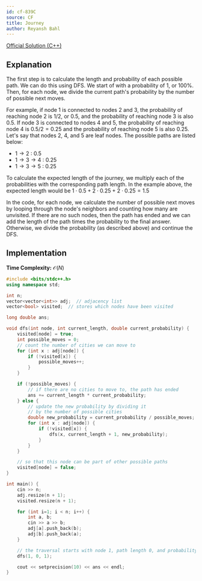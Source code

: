 ```yaml
---
id: cf-839C
source: CF
title: Journey
author: Reyansh Bahl
---
```


[Official Solution (C++)](https://codeforces.com/blog/entry/53815)

## Explanation

The first step is to calculate the length and probability of each possible path.
We can do this using DFS. We start of with a probability of 1, or 100%. Then,
for each node, we divide the current path's probability by the number of
possible next moves.

For example, if node 1 is connected to nodes 2 and 3, the probability of
reaching node 2 is $1/2$, or $0.5$, and the probability of reaching node 3 is
also $0.5$. If node 3 is connected to nodes 4 and 5, the probability of reaching
node 4 is $0.5 / 2 = 0.25$ and the probability of reaching node 5 is also
$0.25$. Let's say that nodes 2, 4, and 5 are leaf nodes. The possible paths are
listed below:

- $1 \rightarrow 2$ : 0.5
- $1 \rightarrow 3 \rightarrow 4$ : 0.25
- $1 \rightarrow 3 \rightarrow 5$ : 0.25

To calculate the expected length of the journey, we multiply each of the
probabilities with the corresponding path length. In the example above, the
expected length would be $1\cdot0.5 + 2\cdot0.25 + 2\cdot0.25 = 1.5$

In the code, for each node, we calculate the number of possible next moves by
looping through the node's neighbors and counting how many are unvisited. If
there are no such nodes, then the path has ended and we can add the length of
the path times the probability to the final answer. Otherwise, we divide the
probability (as described above) and continue the DFS.

## Implementation

**Time Complexity:** $\mathcal{O}(N)$

<LanguageSection>

<CPPSection>

```cpp
#include <bits/stdc++.h>
using namespace std;

int n;
vector<vector<int>> adj;  // adjacency list
vector<bool> visited;  // stores which nodes have been visited

long double ans;

void dfs(int node, int current_length, double current_probability) {
	visited[node] = true;
	int possible_moves = 0;
	// count the number of cities we can move to
	for (int x : adj[node]) {
		if (!visited[x]) {
			possible_moves++;
		}
	}

	if (!possible_moves) {
		// if there are no cities to move to, the path has ended
		ans += current_length * current_probability;
	} else {
		// update the new probability by dividing it
		// by the number of possible cities
		double new_probability = current_probability / possible_moves;
		for (int x : adj[node]) {
			if (!visited[x]) {
				dfs(x, current_length + 1, new_probability);
			}
		}
	}

	// so that this node can be part of other possible paths
	visited[node] = false;
}

int main() {
	cin >> n;
	adj.resize(n + 1);
	visited.resize(n + 1);

	for (int i=1; i < n; i++) {
		int a, b;
		cin >> a >> b;
		adj[a].push_back(b);
		adj[b].push_back(a);
	}

	// the traversal starts with node 1, path length 0, and probability 100%.
	dfs(1, 0, 1);

	cout << setprecision(10) << ans << endl;
}
```

</CPPSection>
</LanguageSection>
